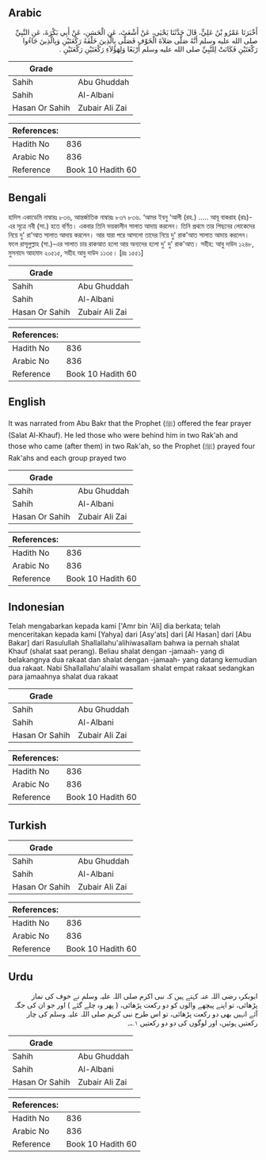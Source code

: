 ## Arabic


<div dir="rtl" lang="ar" style={{fontSize:'larger',backgroundColor:'#f8f9fa',padding:20}}>
أَخْبَرَنَا عَمْرُو بْنُ عَلِيٍّ، قَالَ حَدَّثَنَا يَحْيَى، عَنْ أَشْعَثَ، عَنِ الْحَسَنِ، عَنْ أَبِي بَكْرَةَ، عَنِ النَّبِيِّ صلى الله عليه وسلم أَنَّهُ صَلَّى صَلاَةَ الْخَوْفِ فَصَلَّى بِالَّذِينَ خَلْفَهُ رَكْعَتَيْنِ وَبِالَّذِينَ جَاءُوا رَكْعَتَيْنِ فَكَانَتْ لِلنَّبِيِّ صلى الله عليه وسلم أَرْبَعًا وَلِهَؤُلاَءِ رَكْعَتَيْنِ رَكْعَتَيْنِ ‏.‏
</div>
<div style={{backgroundColor:'#f8f9fa',padding:20, marginBottom: 10}}><table> <thead> <tr> <th>Grade</th> <th></th> </tr> </thead> <tbody> <tr><td>Sahih</td><td>Abu Ghuddah</td></tr><tr><td>Sahih</td><td>Al-Albani</td></tr><tr><td>Hasan Or Sahih</td><td>Zubair Ali Zai</td></tr></tbody></table><table> <thead> <tr> <th>References:</th> <th></th> </tr> </thead> <tbody><tr><td>Hadith No</td><td>836</td></tr><tr><td>Arabic No</td><td>836</td></tr><tr><td>Reference</td><td>Book 10 Hadith 60</td></tr></tbody></table></div>

## Bengali


<div dir="ltr" lang="bn" style={{fontSize:'larger',backgroundColor:'#f8f9fa',padding:20}}>
হাদিস একাডেমি নাম্বারঃ ৮৩৬, আন্তর্জাতিক নাম্বারঃ ৮৩৭ ৮৩৬. ‘আমর ইবনু ‘আলী (রহ.) ..... আবূ বাকরাহ (রাঃ)-এর সূত্রে নবী (সা.) হতে বর্ণিত। একবার তিনি ভয়কালীন সালাত আদায় করলেন। তিনি প্রথমে তার পিছনের লোকেদের নিয়ে দু' রা'আত সালাত আদায় করলেন। আর যারা পরে আসলো তাদের নিয়ে দু' রাক'আত সালাত আদায় করলেন। ফলে রাসূলুল্লাহ (সা.)-এর সালাত চার রাকআত হলো আর অন্যদের হলো দু' দু' রাক'আত। সহীহ: আবু দাউদ ১২৪৮, মুসনাদে আহমাদ ২০৫১৫, সহীহ আবু দাউদ ১১৩৫। [দ্রঃ ১৫৫১]
</div>
<div style={{backgroundColor:'#f8f9fa',padding:20, marginBottom: 10}}><table> <thead> <tr> <th>Grade</th> <th></th> </tr> </thead> <tbody> <tr><td>Sahih</td><td>Abu Ghuddah</td></tr><tr><td>Sahih</td><td>Al-Albani</td></tr><tr><td>Hasan Or Sahih</td><td>Zubair Ali Zai</td></tr></tbody></table><table> <thead> <tr> <th>References:</th> <th></th> </tr> </thead> <tbody><tr><td>Hadith No</td><td>836</td></tr><tr><td>Arabic No</td><td>836</td></tr><tr><td>Reference</td><td>Book 10 Hadith 60</td></tr></tbody></table></div>

## English


<div dir="ltr" lang="en" style={{fontSize:'larger',backgroundColor:'#f8f9fa',padding:20}}>
It was narrated from Abu Bakr that the Prophet (ﷺ) offered the fear prayer (Salat Al-Khauf). He led those who were behind him in two Rak'ah and those who came (after them) in two Rak'ah, so the Prophet (ﷺ) prayed four Rak'ahs and each group prayed two
</div>
<div style={{backgroundColor:'#f8f9fa',padding:20, marginBottom: 10}}><table> <thead> <tr> <th>Grade</th> <th></th> </tr> </thead> <tbody> <tr><td>Sahih</td><td>Abu Ghuddah</td></tr><tr><td>Sahih</td><td>Al-Albani</td></tr><tr><td>Hasan Or Sahih</td><td>Zubair Ali Zai</td></tr></tbody></table><table> <thead> <tr> <th>References:</th> <th></th> </tr> </thead> <tbody><tr><td>Hadith No</td><td>836</td></tr><tr><td>Arabic No</td><td>836</td></tr><tr><td>Reference</td><td>Book 10 Hadith 60</td></tr></tbody></table></div>

## Indonesian


<div dir="ltr" lang="id" style={{fontSize:'larger',backgroundColor:'#f8f9fa',padding:20}}>
Telah mengabarkan kepada kami ['Amr bin 'Ali] dia berkata; telah menceritakan kepada kami [Yahya] dari [Asy'ats] dari [Al Hasan] dari [Abu Bakar] dari Rasulullah Shallallahu'alihiwasallam bahwa ia pernah shalat Khauf (shalat saat perang). Beliau shalat dengan -jamaah- yang di belakangnya dua rakaat dan shalat dengan -jamaah- yang datang kemudian dua rakaat. Nabi Shallallahu'alaihi wasallam shalat empat rakaat sedangkan para jamaahnya shalat dua rakaat
</div>
<div style={{backgroundColor:'#f8f9fa',padding:20, marginBottom: 10}}><table> <thead> <tr> <th>Grade</th> <th></th> </tr> </thead> <tbody> <tr><td>Sahih</td><td>Abu Ghuddah</td></tr><tr><td>Sahih</td><td>Al-Albani</td></tr><tr><td>Hasan Or Sahih</td><td>Zubair Ali Zai</td></tr></tbody></table><table> <thead> <tr> <th>References:</th> <th></th> </tr> </thead> <tbody><tr><td>Hadith No</td><td>836</td></tr><tr><td>Arabic No</td><td>836</td></tr><tr><td>Reference</td><td>Book 10 Hadith 60</td></tr></tbody></table></div>

## Turkish


<div dir="ltr" lang="tr" style={{fontSize:'larger',backgroundColor:'#f8f9fa',padding:20}}>

</div>
<div style={{backgroundColor:'#f8f9fa',padding:20, marginBottom: 10}}><table> <thead> <tr> <th>Grade</th> <th></th> </tr> </thead> <tbody> <tr><td>Sahih</td><td>Abu Ghuddah</td></tr><tr><td>Sahih</td><td>Al-Albani</td></tr><tr><td>Hasan Or Sahih</td><td>Zubair Ali Zai</td></tr></tbody></table><table> <thead> <tr> <th>References:</th> <th></th> </tr> </thead> <tbody><tr><td>Hadith No</td><td>836</td></tr><tr><td>Arabic No</td><td>836</td></tr><tr><td>Reference</td><td>Book 10 Hadith 60</td></tr></tbody></table></div>

## Urdu


<div dir="rtl" lang="ur" style={{fontSize:'larger',backgroundColor:'#f8f9fa',padding:20}}>
ابوبکرہ رضی اللہ عنہ کہتے ہیں کہ نبی اکرم صلی اللہ علیہ وسلم نے خوف کی نماز پڑھائی، تو اپنے پیچھے والوں کو دو رکعت پڑھائی، ( پھر وہ چلے گئے ) اور جو ان کی جگہ آئے انہیں بھی دو رکعت پڑھائی، تو اس طرح نبی کریم صلی اللہ علیہ وسلم کی چار رکعتیں ہوئیں، اور لوگوں کی دو دو رکعتیں ۱؎۔
</div>
<div style={{backgroundColor:'#f8f9fa',padding:20, marginBottom: 10}}><table> <thead> <tr> <th>Grade</th> <th></th> </tr> </thead> <tbody> <tr><td>Sahih</td><td>Abu Ghuddah</td></tr><tr><td>Sahih</td><td>Al-Albani</td></tr><tr><td>Hasan Or Sahih</td><td>Zubair Ali Zai</td></tr></tbody></table><table> <thead> <tr> <th>References:</th> <th></th> </tr> </thead> <tbody><tr><td>Hadith No</td><td>836</td></tr><tr><td>Arabic No</td><td>836</td></tr><tr><td>Reference</td><td>Book 10 Hadith 60</td></tr></tbody></table></div>